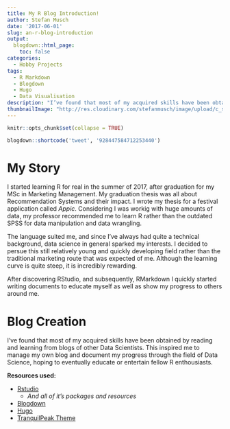 ```yaml
---
title: My R Blog Introduction!
author: Stefan Musch
date: '2017-06-01'
slug: an-r-blog-introduction
output:
  blogdown::html_page:
    toc: false
categories:
  - Hobby Projects
tags:
  - R Markdown
  - Blogdown
  - Hugo
  - Data Visualisation
description: "I’ve found that most of my acquired skills have been obtained by reading and learning from blogs of other Data Scientists. This inspired me to manage my own blog and document my progress through the field of Data Science, hoping to eventually educate or entertain fellow R enthousiasts."
thumbnailImage: "http://res.cloudinary.com/stefanmusch/image/upload/c_scale,w_120/v1513250703/thumbnail/Blogdown.png"
---
```


```r
knitr::opts_chunk$set(collapse = TRUE)
```

```r
blogdown::shortcode('tweet', '928447584712253440')
```


# My Story

I started learning R for real in the summer of 2017, after graduation for my MSc in Marketing Management. My graduation thesis was all about Recommendation Systems and their impact. I wrote my thesis for a festival application called *Appic*. Considering I was workig with huge amounts of data, my professor recommended me to learn R rather than the outdated SPSS for data manipulation and data wrangling.  
  
  The language suited me, and since I've always had quite a technical background, data science in general sparked my interests. I decided to persue this still relatively young and quickly developing field rather than the traditional marketing route that was expected of me. Although the learning curve is quite steep, it is incredibly rewarding. 
  
After discovering RStudio, and subsequently, RMarkdown I quickly started writing documents to educate myself as well as show my progress to others around me. 

# Blog Creation

I’ve found that most of my acquired skills have been obtained by reading and learning from blogs of other Data Scientists. This inspired me to manage my own blog and document my progress through the field of Data Science, hoping to eventually educate or entertain fellow R enthousiasts. 
   
**Resources used:**

* [Rstudio](https://www.rstudio.com/)
  + *And all of it's packages and resources*
* [Blogdown](https://bookdown.org/yihui/blogdown/)
* [Hugo](https://gohugo.io/)
* [TranquilPeak Theme](https://github.com/kakawait/hugo-tranquilpeak-theme)
